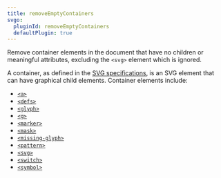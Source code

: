 ```yaml
---
title: removeEmptyContainers
svgo:
  pluginId: removeEmptyContainers
  defaultPlugin: true
---
```


Remove container elements in the document that have no children or meaningful attributes, excluding the `<svg>` element which is ignored.

A container, as defined in the [SVG specifications](https://www.w3.org/TR/SVG11/intro.html#TermContainerElement), is an SVG element that can have graphical child elements. Container elements include:

- [`<a>`](https://developer.mozilla.org/en-US/docs/Web/SVG/Element/a)
- [`<defs>`](https://developer.mozilla.org/en-US/docs/Web/SVG/Element/defs)
- [`<glyph>`](https://developer.mozilla.org/en-US/docs/Web/SVG/Element/glyph)
- [`<g>`](https://developer.mozilla.org/en-US/docs/Web/SVG/Element/g)
- [`<marker>`](https://developer.mozilla.org/en-US/docs/Web/SVG/Element/marker)
- [`<mask>`](https://developer.mozilla.org/en-US/docs/Web/SVG/Element/mask)
- [`<missing-glyph>`](https://developer.mozilla.org/en-US/docs/Web/SVG/Element/missing-glyph)
- [`<pattern>`](https://developer.mozilla.org/en-US/docs/Web/SVG/Element/pattern)
- [`<svg>`](https://developer.mozilla.org/en-US/docs/Web/SVG/Element/svg)
- [`<switch>`](https://developer.mozilla.org/en-US/docs/Web/SVG/Element/switch)
- [`<symbol>`](https://developer.mozilla.org/en-US/docs/Web/SVG/Element/symbol)
